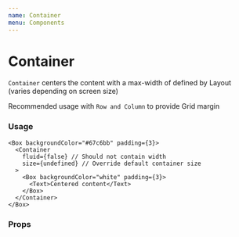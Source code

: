 ```yaml
---
name: Container
menu: Components
---
```




# Container

`Container` centers the content with a max-width of defined by Layout (varies depending on screen size)

Recommended usage with `Row and Column` to provide Grid margin

### Usage

<Playground>
  <LayoutProvider
    value={{
      containerSizes: {
        small: 540,
        medium: 720,
        large: 960,
        xlarge: 1140
      }
    }}
  >

    <Box backgroundColor="#67c6bb" padding={3}>
      <Container
        fluid={false} // Should not contain width
        size={undefined} // Override default container size
      >
        <Box backgroundColor="white" padding={3}>
          <Text>Centered content</Text>
        </Box>
      </Container>
    </Box>

  </LayoutProvider>
</Playground>

### Props

<Props of={Container} />
